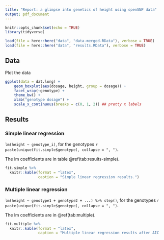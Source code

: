 ```yaml
---
title: "Report: a glimpse into genetics of height using openSNP data"
output: pdf_document
---
```


```r
knitr::opts_chunk$set(echo = TRUE)
library(tidyverse)
```

```r
load(file = here::here("data", "data-merged.RData"), verbose = TRUE)
load(file = here::here("data", "results.RData"), verbose = TRUE)

```

## Data

Plot the data
```r

ggplot(data = dat.long) + 
    geom_boxplot(aes(dosage, height, group = dosage)) + 
    facet_wrap(~genotype) + 
    theme_bw() + 
    xlab("genotype dosage") + 
    scale_x_continuous(breaks = c(0, 1, 2)) ## pretty x labels


```

## Results


### Simple linear regression

`lm(height ~ genotype_i)`, for the genotypes `r paste(unique(fit.simple$genotype), collapse = ", ")`.

The lm coefficients are in table \@ref(tab:results-simple).

```r
fit.simple %>% 
  knitr::kable(format = "latex", 
               caption = "Simple linear regression results.")
```

### Multiple linear regression

`lm(height ~ genotype1 + genotype2 + ...) %>% step()`, for the genotypes `r paste(unique(fit.simple$genotype), collapse = ", ")`.

The lm coefficients are in \@ref(tab:multiple).

```r
fit.multiple %>% 
  knitr::kable(format = "latex", 
               caption = "Multiple linear regression results after AIC.")
```

